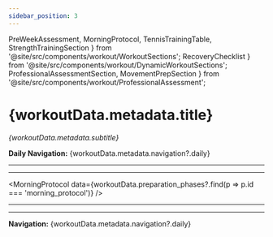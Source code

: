 ```yaml
---
sidebar_position: 3
---
```


  PreWeekAssessment, 
  MorningProtocol, 
  TennisTrainingTable, 
  StrengthTrainingSection 
} from '@site/src/components/workout/WorkoutSections';
  RecoveryChecklist
} from '@site/src/components/workout/DynamicWorkoutSections';
  ProfessionalAssessmentSection,
  MovementPrepSection 
} from '@site/src/components/workout/ProfessionalAssessment';

<WorkoutNav weekNumber={2} />

# {workoutData.metadata.title}

_{workoutData.metadata.subtitle}_

**Daily Navigation:** {workoutData.metadata.navigation?.daily}

<WorkoutCarouselFromData week={2} day="tuesday" />

---

<PreWeekAssessment assessments={workoutData.assessments} />

---

<MorningProtocol data={workoutData.preparation_phases?.find(p => p.id === 'morning_protocol')} />

<ProfessionalAssessmentSection 
  data={workoutData.metadata}
  assessments={workoutData.assessments} 
/>

<TennisTrainingTable data={workoutData.tennis_training} />

<MovementPrepSection 
  data={workoutData.metadata}
  exercises={workoutData.movement_preparation?.exercises}
/>

<StrengthTrainingSection data={workoutData.strength_training} />

<RecoveryChecklist data={workoutData.recovery_protocol} />

---

<EmailCapture />

---

**Navigation:** {workoutData.metadata.navigation?.daily}
